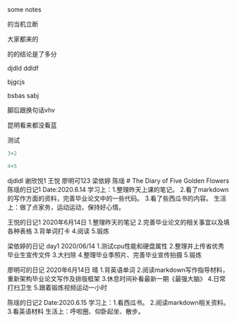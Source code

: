 
some notes

的当机立断


大家都来的

的的结论是了多分


djdld  ddldf 

bjgcjs


bsbas
sabj

脚后跟换句话vhv

昆明看来都没看蓝

测试

```python
3+2
```

```r
4+5
```

djdldl
谢欣悦1
王悦
廖明可123
梁依婷
陈瑶
# The Diary of Five Golden Flowers
陈瑶的日记1
Date:2020.6.14
学习上：1.整理昨天上课的笔记。
2.看了markdown的写作方面的资料，完善毕业论文中的一些代码。
3.看了些西瓜书的内容。
生活上：做了点家务，运动运动，保持好心情。

王悦的日记1
2020年6月14日
1.整理昨天的笔记
2.完善毕业论文的相关事宜以及填各种表格
3.背单词打卡
4.阅读
5.锻炼

梁依婷的日记 day1 
2020/06/14
1.测试cpu性能和硬盘属性
2.整理并上传省优秀毕业生宣传文件
3.大扫除
4.整理毕业季照片、完善毕业宣传拍摄
5.锻炼

廖明可的日记
2020年6月14日 晴
1.背英语单词
2.阅读markdown写作指导材料，重新架构毕业论文写作及排版框架
3.休息时间补看最新一期《最强大脑》
4.日常打扫卫生
5.跟着锻炼视频运动一小时

陈瑶的日记2
Date:2020.6.15
学习上：1.看西瓜书。
2.阅读markdown相关资料。
3.看英语材料
生活上：呼啦圈、仰卧起坐、散步。